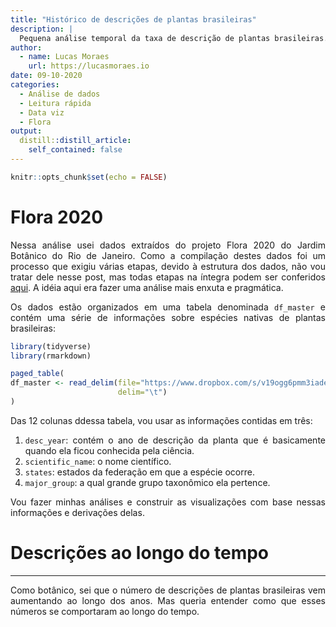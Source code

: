 ```yaml
---
title: "Histórico de descrições de plantas brasileiras"
description: |
  Pequena análise temporal da taxa de descrição de plantas brasileiras. Nela observo como o número de descrições se comportou ao longo dos anos, a diferença entre os séculos, grupos taxonômicos e entre os estados brasileiros.
author:
  - name: Lucas Moraes
    url: https://lucasmoraes.io
date: 09-10-2020
categories:
  - Análise de dados
  - Leitura rápida
  - Data viz
  - Flora
output:
  distill::distill_article:
    self_contained: false
---
```


<style>
body {
text-align: justify}
</style>

```r
knitr::opts_chunk$set(echo = FALSE)
```

# Flora 2020

Nessa análise usei dados extraídos do projeto Flora 2020 do Jardim Botânico do Rio de Janeiro. Como a compilação destes dados foi um processo que exigiu várias etapas, devido à estrutura dos dados, não vou tratar dele nesse post, mas todas etapas na íntegra podem ser conferidos [aqui](https://moraessaur.github.io/flora2020_analysis/). A idéia aqui era fazer uma análise mais enxuta e pragmática.

Os dados estão organizados em uma tabela denominada `df_master` e contém uma série de informações sobre espécies nativas de plantas brasileiras:


```r
library(tidyverse)
library(rmarkdown)

paged_table( 
df_master <- read_delim(file="https://www.dropbox.com/s/v19ogg6pmm3iade/df_master.txt?dl=1",
                        delim="\t")
)
```
Das 12 colunas ddessa tabela, vou usar as informações contidas em três:

1. `desc_year`: contém o ano de descrição da planta que é basicamente quando ela ficou conhecida pela ciência. 
2. `scientific_name`: o nome científico.
3. `states`: estados da federação em que a espécie ocorre.
4. `major_group`: a qual grande grupo taxonômico ela pertence.

Vou fazer minhas análises e construir as visualizações com base nessas informações e derivações delas.

# Descrições ao longo do tempo
***

Como botânico, sei que o número de descrições de plantas brasileiras vem aumentando ao longo dos anos. Mas queria entender como que esses números se comportaram ao longo do tempo. 
























